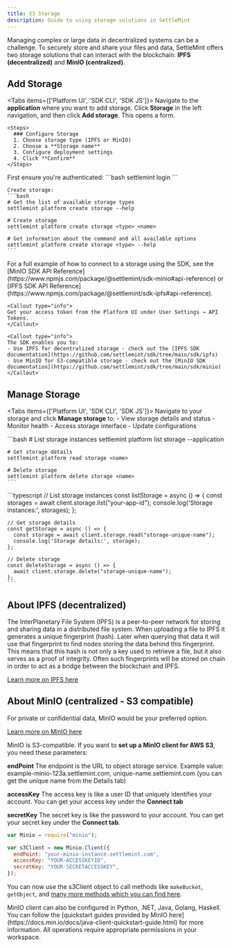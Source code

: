 ```yaml
---
title: S3 Storage
description: Guide to using storage solutions in SettleMint
---
```



Managing complex or large data in decentralized systems can be a challenge. To
securely store and share your files and data, SettleMint offers two storage
solutions that can interact with the blockchain: **IPFS (decentralized)** and
**MinIO (centralized)**.

## Add Storage

<Tabs items={['Platform UI', 'SDK CLI', 'SDK JS']}>
  <Tab value="Platform UI">
    Navigate to the **application** where you want to add storage. Click **Storage** in the left navigation, and then click **Add storage**. This opens a form.

    <Steps>
      ### Configure Storage
      1. Choose storage type (IPFS or MinIO)
      2. Choose a **Storage name**
      3. Configure deployment settings
      4. Click **Confirm**
    </Steps>

  </Tab>

  <Tab value="SDK CLI">
    First ensure you're authenticated:
    ```bash
    settlemint login
    ```

    Create storage:
    ```bash
    # Get the list of available storage types
    settlemint platform create storage --help

    # Create storage
    settlemint platform create storage <type> <name>

    # Get information about the command and all available options
    settlemint platform create storage <type> --help
    ```

  </Tab>

  <Tab value="SDK JS">
    For a full example of how to connect to a storage using the SDK, see the [MinIO SDK API Reference](https://www.npmjs.com/package/@settlemint/sdk-minio#api-reference) or [IPFS SDK API Reference](https://www.npmjs.com/package/@settlemint/sdk-ipfs#api-reference).

    <Callout type="info">
    Get your access token from the Platform UI under User Settings → API Tokens.
    </Callout>

    <Callout type="info">
    The SDK enables you to:
    - Use IPFS for decentralized storage - check out the [IPFS SDK documentation](https://github.com/settlemint/sdk/tree/main/sdk/ipfs)
    - Use MinIO for S3-compatible storage - check out the [MinIO SDK documentation](https://github.com/settlemint/sdk/tree/main/sdk/minio)
    </Callout>

  </Tab>
</Tabs>

## Manage Storage

<Tabs items={['Platform UI', 'SDK CLI', 'SDK JS']}>
  <Tab value="Platform UI">
    Navigate to your storage and click **Manage storage** to:
    - View storage details and status
    - Monitor health
    - Access storage interface
    - Update configurations
  </Tab>

  <Tab value="SDK CLI">
    ```bash
    # List storage instances
    settlemint platform list storage --application <app-name>

    # Get storage details
    settlemint platform read storage <name>

    # Delete storage
    settlemint platform delete storage <name>
    ```

  </Tab>

  <Tab value="SDK JS">
    ```typescript
    // List storage instances
    const listStorage = async () => {
      const storages = await client.storage.list("your-app-id");
      console.log('Storage instances:', storages);
    };

    // Get storage details
    const getStorage = async () => {
      const storage = await client.storage.read("storage-unique-name");
      console.log('Storage details:', storage);
    };

    // Delete storage
    const deleteStorage = async () => {
      await client.storage.delete("storage-unique-name");
    };
    ```

  </Tab>
</Tabs>

## About IPFS (decentralized)

The InterPlanetary File System (IPFS) is a peer-to-peer network for storing and
sharing data in a distributed file system. When uploading a file to IPFS it
generates a unique fingerprint (hash). Later when querying that data it will use
that fingerprint to find nodes storing the data behind this fingerprint. This
means that this hash is not only a key used to retrieve a file, but it also
serves as a proof of integrity. Often such fingerprints will be stored on chain
in order to act as a bridge between the blockchain and IPFS.

[Learn more on IPFS here](https://docs.ipfs.tech/concepts/)

## About MinIO (centralized - S3 compatible)

For private or confidential data, MinIO would be your preferred option.

[Learn more on MinIO here](https://min.io/)

MinIO is S3-compatible. If you want to **set up a MinIO client for AWS S3**, you
need these parameters:

**endPoint** The endpoint is the URL to object storage service. Example value:
example-minio-123a.settlemint.com, unique-name.settlemint.com (you can get the
unique name from the Details tab)

**accessKey** The access key is like a user ID that uniquely identifies your
account. You can get your access key under the **Connect tab**

**secretKey** The secret key is like the password to your account. You can get
your secret key under the **Connect tab**.

```js
var Minio = require("minio");

var s3Client = new Minio.Client({
  endPoint: "your-minio-instance.settlemint.com",
  accessKey: "YOUR-ACCESSKEYID",
  secretKey: "YOUR-SECRETACCESSKEY",
});
```

You can now use the s3Client object to call methods like `makeBucket`,
`getObject`, and
[many more methods which you can find here](https://docs.min.io/docs/javascript-client-api-reference.html).

<Callout type="info">
  MinIO client can also be configured in Python, .NET, Java, Golang, Haskell.
  You can follow the [quickstart guides provided by MinIO
  here](https://docs.min.io/docs/java-client-quickstart-guide.html) for more
  information.
</Callout>

<Callout type="info">
  All operations require appropriate permissions in your workspace.
</Callout>
